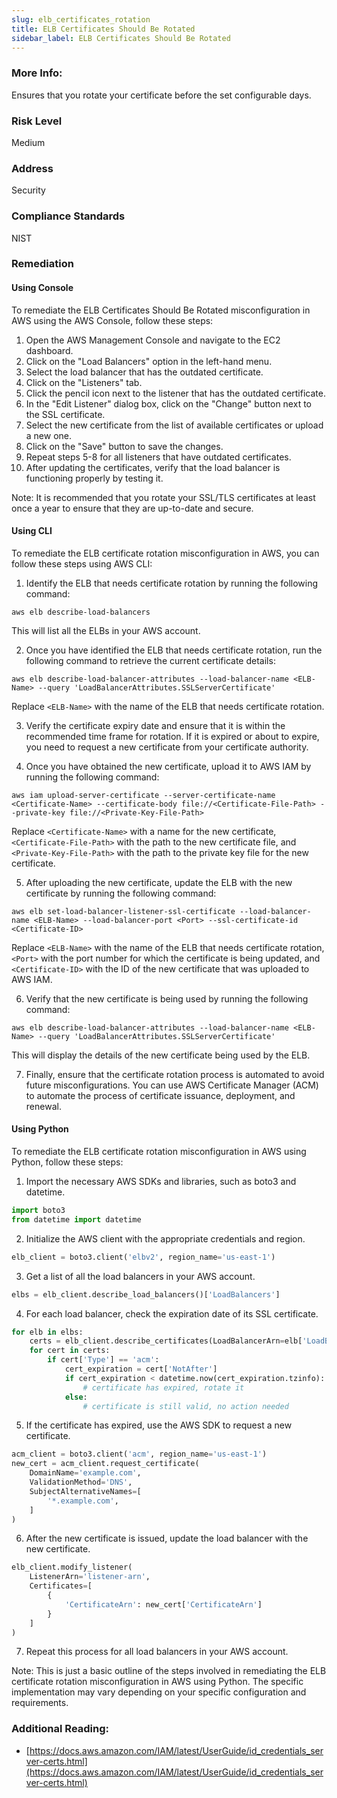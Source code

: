```yaml
---
slug: elb_certificates_rotation
title: ELB Certificates Should Be Rotated
sidebar_label: ELB Certificates Should Be Rotated
---
```


### More Info:

Ensures that you rotate your certificate before the set configurable days.

### Risk Level

Medium

### Address

Security

### Compliance Standards

NIST

### Remediation

#### Using Console

To remediate the ELB Certificates Should Be Rotated misconfiguration in AWS using the AWS Console, follow these steps:

1. Open the AWS Management Console and navigate to the EC2 dashboard.
2. Click on the "Load Balancers" option in the left-hand menu.
3. Select the load balancer that has the outdated certificate.
4. Click on the "Listeners" tab.
5. Click the pencil icon next to the listener that has the outdated certificate.
6. In the "Edit Listener" dialog box, click on the "Change" button next to the SSL certificate.
7. Select the new certificate from the list of available certificates or upload a new one.
8. Click on the "Save" button to save the changes.
9. Repeat steps 5-8 for all listeners that have outdated certificates.
10. After updating the certificates, verify that the load balancer is functioning properly by testing it.

Note: It is recommended that you rotate your SSL/TLS certificates at least once a year to ensure that they are up-to-date and secure.

#### Using CLI

To remediate the ELB certificate rotation misconfiguration in AWS, you can follow these steps using AWS CLI:

1. Identify the ELB that needs certificate rotation by running the following command:

```
aws elb describe-load-balancers
```

This will list all the ELBs in your AWS account.

2. Once you have identified the ELB that needs certificate rotation, run the following command to retrieve the current certificate details:

```
aws elb describe-load-balancer-attributes --load-balancer-name <ELB-Name> --query 'LoadBalancerAttributes.SSLServerCertificate' 
```

Replace `<ELB-Name>` with the name of the ELB that needs certificate rotation.

3. Verify the certificate expiry date and ensure that it is within the recommended time frame for rotation. If it is expired or about to expire, you need to request a new certificate from your certificate authority.

4. Once you have obtained the new certificate, upload it to AWS IAM by running the following command:

```
aws iam upload-server-certificate --server-certificate-name <Certificate-Name> --certificate-body file://<Certificate-File-Path> --private-key file://<Private-Key-File-Path>
```

Replace `<Certificate-Name>` with a name for the new certificate, `<Certificate-File-Path>` with the path to the new certificate file, and `<Private-Key-File-Path>` with the path to the private key file for the new certificate.

5. After uploading the new certificate, update the ELB with the new certificate by running the following command:

```
aws elb set-load-balancer-listener-ssl-certificate --load-balancer-name <ELB-Name> --load-balancer-port <Port> --ssl-certificate-id <Certificate-ID>
```

Replace `<ELB-Name>` with the name of the ELB that needs certificate rotation, `<Port>` with the port number for which the certificate is being updated, and `<Certificate-ID>` with the ID of the new certificate that was uploaded to AWS IAM.

6. Verify that the new certificate is being used by running the following command:

```
aws elb describe-load-balancer-attributes --load-balancer-name <ELB-Name> --query 'LoadBalancerAttributes.SSLServerCertificate'
```

This will display the details of the new certificate being used by the ELB.

7. Finally, ensure that the certificate rotation process is automated to avoid future misconfigurations. You can use AWS Certificate Manager (ACM) to automate the process of certificate issuance, deployment, and renewal.

#### Using Python

To remediate the ELB certificate rotation misconfiguration in AWS using Python, follow these steps:

1. Import the necessary AWS SDKs and libraries, such as boto3 and datetime.

```python
import boto3
from datetime import datetime
```

2. Initialize the AWS client with the appropriate credentials and region.

```python
elb_client = boto3.client('elbv2', region_name='us-east-1')
```

3. Get a list of all the load balancers in your AWS account.

```python
elbs = elb_client.describe_load_balancers()['LoadBalancers']
```

4. For each load balancer, check the expiration date of its SSL certificate.

```python
for elb in elbs:
    certs = elb_client.describe_certificates(LoadBalancerArn=elb['LoadBalancerArn'])['Certificates']
    for cert in certs:
        if cert['Type'] == 'acm':
            cert_expiration = cert['NotAfter']
            if cert_expiration < datetime.now(cert_expiration.tzinfo):
                # certificate has expired, rotate it
            else:
                # certificate is still valid, no action needed
```

5. If the certificate has expired, use the AWS SDK to request a new certificate.

```python
acm_client = boto3.client('acm', region_name='us-east-1')
new_cert = acm_client.request_certificate(
    DomainName='example.com',
    ValidationMethod='DNS',
    SubjectAlternativeNames=[
        '*.example.com',
    ]
)
```

6. After the new certificate is issued, update the load balancer with the new certificate.

```python
elb_client.modify_listener(
    ListenerArn='listener-arn',
    Certificates=[
        {
            'CertificateArn': new_cert['CertificateArn']
        }
    ]
)
```

7. Repeat this process for all load balancers in your AWS account.

Note: This is just a basic outline of the steps involved in remediating the ELB certificate rotation misconfiguration in AWS using Python. The specific implementation may vary depending on your specific configuration and requirements.

### Additional Reading:

- [https://docs.aws.amazon.com/IAM/latest/UserGuide/id_credentials_server-certs.html](https://docs.aws.amazon.com/IAM/latest/UserGuide/id_credentials_server-certs.html) 

